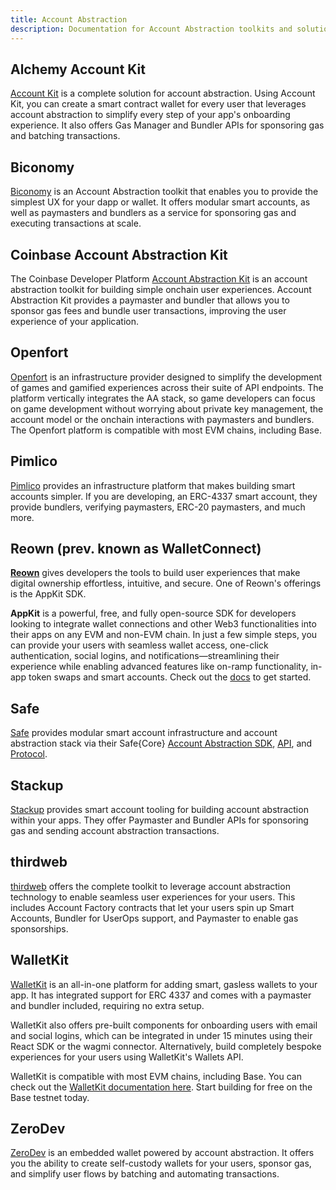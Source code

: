 ```yaml
---
title: Account Abstraction
description: Documentation for Account Abstraction toolkits and solutions for apps built on Base.
---
```


## Alchemy Account Kit

[Account Kit](https://www.alchemy.com/account-kit) is a complete solution for account abstraction. Using Account Kit, you can create a smart contract wallet for every user that leverages account abstraction to simplify every step of your app's onboarding experience. It also offers Gas Manager and Bundler APIs for sponsoring gas and batching transactions.

## Biconomy

[Biconomy](https://www.biconomy.io) is an Account Abstraction toolkit that enables you to provide the simplest UX for your dapp or wallet. It offers modular smart accounts, as well as paymasters and bundlers as a service for sponsoring gas and executing transactions at scale.

## Coinbase Account Abstraction Kit

The Coinbase Developer Platform [Account Abstraction Kit](https://www.coinbase.com/developer-platform/solutions/account-abstraction-kit) is an account abstraction toolkit for building simple onchain user experiences. Account Abstraction Kit provides a paymaster and bundler that allows you to sponsor gas fees and bundle user transactions, improving the user experience of your application.

## Openfort

[Openfort](https://openfort.xyz) is an infrastructure provider designed to simplify the development of games and gamified experiences across their suite of API endpoints. The platform vertically integrates the AA stack, so game developers can focus on game development without worrying about private key management, the account model or the onchain interactions with paymasters and bundlers. The Openfort platform is compatible with most EVM chains, including Base.

## Pimlico

[Pimlico](https://pimlico.io/) provides an infrastructure platform that makes building smart accounts simpler. If you are developing, an ERC-4337 smart account, they provide bundlers, verifying paymasters, ERC-20 paymasters, and much more.

## Reown (prev. known as WalletConnect)

**[Reown](https://reown.com/?utm_source=base&utm_medium=docs&utm_campaign=backlinks)** gives developers the tools to build user experiences that make digital ownership effortless, intuitive, and secure. One of Reown's offerings is the AppKit SDK. 

**AppKit** is a powerful, free, and fully open-source SDK for developers looking to integrate wallet connections and other Web3 functionalities into their apps on any EVM and non-EVM chain. In just a few simple steps, you can provide your users with seamless wallet access, one-click authentication, social logins, and notifications—streamlining their experience while enabling advanced features like on-ramp functionality, in-app token swaps and smart accounts. Check out the [docs](https://docs.reown.com/appkit/overview?utm_source=base&utm_medium=docs&utm_campaign=backlinks) to get started.

## Safe

[Safe](https://docs.safe.global/getting-started/readme) provides modular smart account infrastructure and account abstraction stack via their Safe{Core} [Account Abstraction SDK](https://docs.safe.global/safe-core-aa-sdk/safe-core-sdk), [API](https://docs.safe.global/safe-core-api/supported-networks), and [Protocol](https://docs.safe.global/safe-core-protocol/safe-core-protocol).

## Stackup

[Stackup](https://www.stackup.sh) provides smart account tooling for building account abstraction within your apps. They offer Paymaster and Bundler APIs for sponsoring gas and sending account abstraction transactions.

## thirdweb
[thirdweb](https://portal.thirdweb.com/typescript/v5/account-abstraction/get-started) offers the complete toolkit to leverage account abstraction technology to enable seamless user experiences for your users. This includes Account Factory contracts that let your users spin up Smart Accounts, Bundler for UserOps support, and Paymaster to enable gas sponsorships.

## WalletKit

[WalletKit](https://walletkit.com) is an all-in-one platform for adding smart, gasless wallets to your app. It has integrated support for ERC 4337 and comes with a paymaster and bundler included, requiring no extra setup.

WalletKit also offers pre-built components for onboarding users with email and social logins, which can be integrated in under 15 minutes using their React SDK or the wagmi connector. Alternatively, build completely bespoke experiences for your users using WalletKit's Wallets API.

WalletKit is compatible with most EVM chains, including Base. You can check out the [WalletKit documentation here](https://docs.walletkit.com). Start building for free on the Base testnet today.

## ZeroDev

[ZeroDev](https://zerodev.app) is an embedded wallet powered by account abstraction. It offers you the ability to create self-custody wallets for your users, sponsor gas, and simplify user flows by batching and automating transactions.


<PolicyBanner />